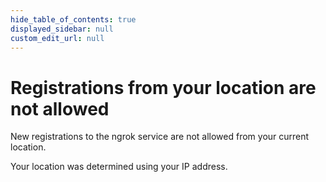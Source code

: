 ```yaml
---
hide_table_of_contents: true
displayed_sidebar: null
custom_edit_url: null
---
```



# Registrations from your location are not allowed

New registrations to the ngrok service are not allowed from your current location.

Your location was determined using your IP address.
